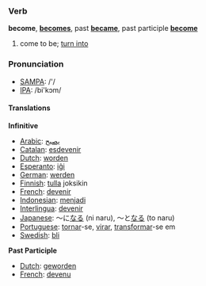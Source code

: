 === Verb ===

'''become''', '''[[becomes]]''', past '''[[became]]''', past participle '''[[become]]'''

# come to be; [[turn into]]

=== Pronunciation ===
*[[w:SAMPA|SAMPA]]: /'/
*[[w:IPA|IPA]]: /bi'kɔm/

==== Translations ====

<b>Infinitive</b>

*[[Arabic]]: [[يصبح]]
*[[Catalan]]: [[esdevenir]]
*[[Dutch]]: [[worden]]
*[[Esperanto]]: [[iĝi]]
*[[German]]: [[werden]]
*[[Finnish]]: [[tulla]] joksikin
*[[French]]: [[devenir]]
*[[Indonesian]]: [[jadi|menjadi]]
*[[Interlingua]]: [[devenir]]
*[[Japanese]]: ～に[[なる]] (ni naru), ～と[[なる]] (to naru)
*[[Portuguese]]: [[tornar]]-se, [[virar]], [[transformar]]-se em
*[[Swedish]]: [[bli]]

<b>Past Participle</b>

*[[Dutch]]: [[geworden]]
*[[French]]: [[devenu]]